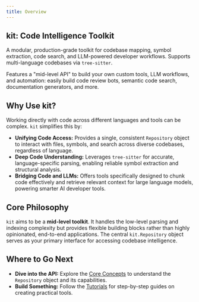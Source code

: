```yaml
---
title: Overview
---
```


## kit: Code Intelligence Toolkit

A modular, production-grade toolkit for codebase mapping, symbol extraction, code search, and LLM-powered developer workflows. Supports multi-language codebases via `tree-sitter`.

Features a "mid-level API" to build your own custom tools, LLM workflows, and automation: easily build code review bots, semantic code search, documentation generators, and more.

## Why Use kit?

Working directly with code across different languages and tools can be complex. `kit` simplifies this by:

*   **Unifying Code Access:** Provides a single, consistent `Repository` object to interact with files, symbols, and search across diverse codebases, regardless of language.
*   **Deep Code Understanding:** Leverages `tree-sitter` for accurate, language-specific parsing, enabling reliable symbol extraction and structural analysis.
*   **Bridging Code and LLMs:** Offers tools specifically designed to chunk code effectively and retrieve relevant context for large language models, powering smarter AI developer tools.

## Core Philosophy

`kit` aims to be a **mid-level toolkit**. It handles the low-level parsing and indexing complexity but provides flexible building blocks rather than highly opinionated, end-to-end applications. The central `kit.Repository` object serves as your primary interface for accessing codebase intelligence.

## Where to Go Next

*   **Dive into the API:** Explore the [Core Concepts](../core-concepts/api-primitives.md) to understand the `Repository` object and its capabilities.
*   **Build Something:** Follow the [Tutorials](../tutorials/ai_pr_reviewer.md) for step-by-step guides on creating practical tools.

